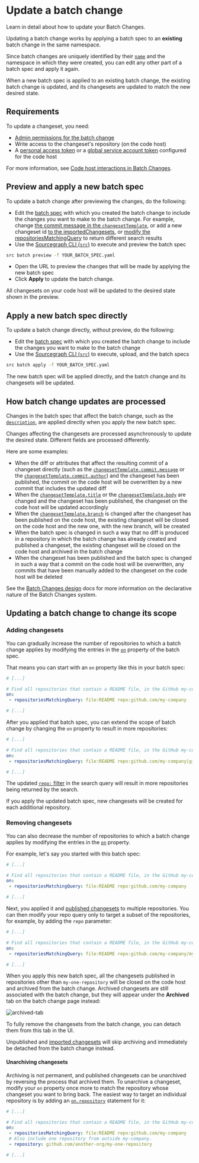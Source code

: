 # Update a batch change

<p className="subtitle">Learn in detail about how to update your Batch Changes.</p>

Updating a batch change works by applying a batch spec to an **existing** batch change in the same namespace.

Since batch changes are uniquely identified by their [`name`](/batch-changes/batch-spec-yaml-reference#name) and the namespace in which they were created, you can edit any other part of a batch spec and apply it again.

When a new batch spec is applied to an existing batch change, the existing batch change is updated, and its changesets are updated to match the new desired state.

## Requirements

To update a changeset, you need:

- [Admin permissions for the batch change](/batch-changes/permissions-in-batch-changes#permission-levels-for-batch-changes)
- Write access to the changeset's repository (on the code host)
- A [personal access token](/batch-changes/configuring-credentials#personal-access-tokens) or a [global service account token](/batch-changes/configuring-credentials#global-service-account-tokens) configured for the code host

For more information, see [Code host interactions in Batch Changes](/batch-changes/permissions-in-batch-changes#code-host-interactions-in-batch-changes).

## Preview and apply a new batch spec

To update a batch change after previewing the changes, do the following:

- Edit the [batch spec](/batch-changes/batch-spec-yaml-reference) with which you created the batch change to include the changes you want to make to the batch change. For example, change [the commit message in the `changesetTemplate`](/batch-changes/batch-spec-yaml-reference#changesettemplate-commit-message), or add a new changeset id [to the importedChangesets](/batch-changes/references/batch_spec_yaml_reference#importchangesets), or [modify the repositoriesMatchingQuery](/batch-changes/references/batch_spec_yaml_reference#on-repositoriesmatchingquery) to return different search results
- Use the [Sourcegraph CLI (`src`)](https://github.com/sourcegraph/src-cli) to execute and preview the batch spec

```bash
src batch preview -f YOUR_BATCH_SPEC.yaml

```

- Open the URL to preview the changes that will be made by applying the new batch spec
- Click **Apply** to update the batch change.

All changesets on your code host will be updated to the desired state shown in the preview.

## Apply a new batch spec directly

To update a batch change directly, without preview, do the following:

- Edit the [batch spec](/batch-changes/batch-spec-yaml-reference) with which you created the batch change to include the changes you want to make to the batch change
- Use the [Sourcegraph CLI (`src`)](https://github.com/sourcegraph/src-cli) to execute, upload, and the batch specs

```bash
src batch apply -f YOUR_BATCH_SPEC.yaml
```

The new batch spec will be applied directly, and the batch change and its changesets will be updated.

## How batch change updates are processed

Changes in the batch spec that affect the batch change, such as the [`description`](/batch-changes/batch-spec-yaml-reference#description), are applied directly when you apply the new batch spec.

Changes affecting the changesets are processed asynchronously to update the desired state. Different fields are processed differently.

Here are some examples:

- When the diff or attributes that affect the resulting commit of a changeset directly (such as the [`changesetTemplate.commit.message`](/batch-changes/batch-spec-yaml-reference##changesettemplatecommitmessage) or the [`changesetTemplate.commit.author`](/batch-changes/batch-spec-yaml-reference#changesettemplatecommitauthor)) and the changeset has been published, the commit on the code host will be overwritten by a new commit that includes the updated diff
- When the [`changesetTemplate.title`](/batch-changes/batch-spec-yaml-reference#changesettemplatetitle) or the [`changesetTemplate.body`](/batch-changes/batch-spec-yaml-reference#changesettemplatecommitauthor) are changed and the changeset has been published, the changeset on the code host will be updated accordingly
- When the [`changesetTemplate.branch`](/batch-changes/batch-spec-yaml-reference#changesettemplatetitle) is changed after the changeset has been published on the code host, the existing changeset will be closed on the code host and the new one, with the new branch, will be created
- When the batch spec is changed in such a way that no diff is produced in a repository in which the batch change has already created and published a changeset, the existing changeset will be closed on the code host and archived in the batch change
- When the changeset has been published and the batch spec is changed in such a way that a commit on the code host will be overwritten, any commits that have been manually added to the changeset on the code host will be deleted 

<Callout type="note">See the [Batch Changes design](/batch-changes/design) docs for more information on the declarative nature of the Batch Changes system.</Callout>

## Updating a batch change to change its scope

### Adding changesets

You can gradually increase the number of repositories to which a batch change applies by modifying the entries in the [`on`](/batch-changes/batch-spec-yaml-reference#on) property of the batch spec.

That means you can start with an `on` property like this in your batch spec:

```yaml
# [...]

# Find all repositories that contain a README file, in the GitHub my-company org.
on:
 - repositoriesMatchingQuery: file:README repo:github.com/my-company

# [...]
```

After you applied that batch spec, you can extend the scope of batch change by changing the `on` property to result in more repositories:

```yaml
# [...]

# Find all repositories that contain a README file, in the GitHub my-company and my-company-ci org.
on:
 - repositoriesMatchingQuery: file:README repo:github.com/my-company|github.com/my-company-ci

# [...]
```

The updated [`repo:` filter](/code-search/queries#filters-all-searches) in the search query will result in more repositories being returned by the search.

If you apply the updated batch spec, new changesets will be created for each additional repository.

### Removing changesets

You can also decrease the number of repositories to which a batch change applies by modifying the entries in the [`on`](/batch-changes/batch-spec-yaml-reference#on) property.

For example, let's say you started with this batch spec:

```yaml
# [...]

# Find all repositories that contain a README file, in the GitHub my-company org.
on:
 - repositoriesMatchingQuery: file:README repo:github.com/my-company

# [...]
```

Next, you applied it and [published changesets](/batch-changes/publishing-changesets) to multiple repositories. You can then modify your repo query only to target a subset of the repositories, for example, by adding the `repo` parameter:

```yaml
# [...]

# Find all repositories that contain a README file, in the GitHub my-company org.
on:
 - repositoriesMatchingQuery: file:README repo:github.com/my-company/my-one-repository

# [...]
```

When you apply this new batch spec, all the changesets published in repositories other than `my-one-repository` will be closed on the code host and archived from the batch change. Archived changesets are still associated with the batch change, but they will appear under the **Archived** tab on the batch change page instead:

![archived-tab](https://sourcegraphstatic.com/docs/images/batch_changes/archived-tab.png)

To fully remove the changesets from the batch change, you can detach them from this tab in the UI.

<Callout type="info">Unpublished and [imported changesets](/batch-changes/tracking-existing-changesets) will skip archiving and immediately be detached from the batch change instead.</Callout>

#### Unarchiving changesets

Archiving is not permanent, and published changesets can be unarchived by reversing the process that archived them. To unarchive a changeset, modify your `on` property once more to match the repository whose changeset you want to bring back. The easiest way to target an individual repository is by adding an [`on.repository`](/batch-changes/batch-spec-yaml-reference#onrepository) statement for it:

```yaml
# [...]

# Find all repositories that contain a README file, in the GitHub my-company org.
on:
 - repositoriesMatchingQuery: file:README repo:github.com/my-company
 # Also include one repository from outside my-company.
 - repository: github.com/another-org/my-one-repository

# [...]
```
